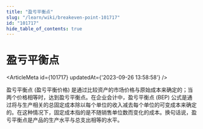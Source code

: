 ```yaml
---
title: "盈亏平衡点"
slug: "/learn/wiki/breakeven-point-101717"
id: "101717"
hide_table_of_contents: true
---
```



# 盈亏平衡点

<ArticleMeta id={101717} updatedAt={'2023-09-26 13:58:58'} />
<div className='border-solid border-b border-t-0 my-4 border-[var(--ifm-color-gray-300)]' />

盈亏平衡点 (盈亏平衡价格) 是通过比较资产的市场价格与原始成本来确定的；当两个价格相等时，达到盈亏平衡点。在企业会计中，盈亏平衡点 (BEP) 公式是通过将与生产相关的总固定成本除以每个单位的收入减去每个单位的可变成本来确定的。在这种情况下，固定成本指的是不随销售单位数而变化的成本。换句话说，盈亏平衡点是产品的生产水平与总支出相等的水平。

